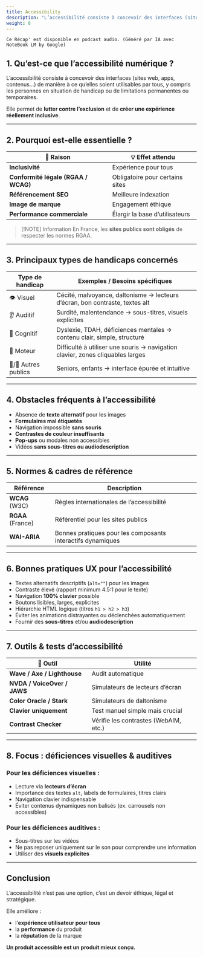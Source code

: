```yaml
---
title: Accessibility
description: "L’accessibilité consiste à concevoir des interfaces (sites web, apps, contenus…) de manière à ce qu’elles soient utilisables par tous, y compris les personnes en situation de handicap ou de limitations permanentes ou temporaires."
weight: 8
---
```



`Ce Récap' est disponible en podcast audio. (Généré par IA avec NoteBook LM by Google)`

<SrtPlayer
  client:only="react"
  audioSrc="/podcasts/accessibility.m4a"
  srtUrl="/podcasts/accessibility.srt"
/>

## 1. Qu’est-ce que l’accessibilité numérique ?

L’accessibilité consiste à concevoir des interfaces (sites web, apps, contenus…) de manière à ce qu’elles soient utilisables par tous, y compris les personnes en situation de handicap ou de limitations permanentes ou temporaires.

Elle permet de **lutter contre l’exclusion** et de **créer une expérience réellement inclusive**.

---

## 2. Pourquoi est-elle essentielle ?

| 🎯 Raison                           | 💡 Effet attendu                |
| ----------------------------------- | ------------------------------- |
| **Inclusivité**                     | Expérience pour tous            |
| **Conformité légale (RGAA / WCAG)** | Obligatoire pour certains sites |
| **Référencement SEO**               | Meilleure indexation            |
| **Image de marque**                 | Engagement éthique              |
| **Performance commerciale**         | Élargir la base d’utilisateurs  |

> [!NOTE] Information
> En France, les **sites publics sont obligés** de respecter les normes RGAA.

---

## 3. Principaux types de handicaps concernés

| Type de handicap     | Exemples / Besoins spécifiques                                                 |
| -------------------- | ------------------------------------------------------------------------------ |
| 👁 Visuel             | Cécité, malvoyance, daltonisme → lecteurs d’écran, bon contraste, textes alt   |
| 👂 Auditif           | Surdité, malentendance → sous-titres, visuels explicites                       |
| 🧠 Cognitif          | Dyslexie, TDAH, déficiences mentales → contenu clair, simple, structuré        |
| 🦾 Moteur            | Difficulté à utiliser une souris → navigation clavier, zones cliquables larges |
| 👶/👵 Autres publics | Seniors, enfants → interface épurée et intuitive                               |

---

## 4. Obstacles fréquents à l’accessibilité

- Absence de **texte alternatif** pour les images
- **Formulaires mal étiquetés**
- Navigation impossible **sans souris**
- **Contrastes de couleur insuffisants**
- **Pop-ups** ou modales non accessibles
- Vidéos **sans sous-titres ou audiodescription**

---

## 5. Normes & cadres de référence

| Référence         | Description                                                 |
| ----------------- | ----------------------------------------------------------- |
| **WCAG** (W3C)    | Règles internationales de l’accessibilité                   |
| **RGAA** (France) | Référentiel pour les sites publics                          |
| **WAI-ARIA**      | Bonnes pratiques pour les composants interactifs dynamiques |

---

## **6. Bonnes pratiques UX pour l’accessibilité**

- Textes alternatifs descriptifs (`alt=""`) pour les images
- Contraste élevé (rapport minimum 4.5:1 pour le texte)
- Navigation **100% clavier** possible
- Boutons lisibles, larges, explicites
- Hiérarchie HTML logique (titres `h1 > h2 > h3`)
- Éviter les animations distrayantes ou déclenchées automatiquement
- Fournir des **sous-titres** et/ou **audiodescription**

---

## **7. Outils & tests d’accessibilité**

| 🧰 Outil                    | Utilité                               |
| --------------------------- | ------------------------------------- |
| **Wave / Axe / Lighthouse** | Audit automatique                     |
| **NVDA / VoiceOver / JAWS** | Simulateurs de lecteurs d’écran       |
| **Color Oracle / Stark**    | Simulateurs de daltonisme             |
| **Clavier uniquement**      | Test manuel simple mais crucial       |
| **Contrast Checker**        | Vérifie les contrastes (WebAIM, etc.) |

---

## 8. Focus : déficiences visuelles & auditives

### Pour les déficiences visuelles :

- Lecture via **lecteurs d’écran**
- Importance des textes `alt`, labels de formulaires, titres clairs
- Navigation clavier indispensable
- Éviter contenus dynamiques non balisés (ex. carrousels non accessibles)

### Pour les déficiences auditives :

- Sous-titres sur les vidéos
- Ne pas reposer uniquement sur le son pour comprendre une information
- Utiliser des **visuels explicites**

---

## Conclusion

L’accessibilité n’est pas une option, c’est un devoir éthique, légal et stratégique.

Elle améliore :

- l’**expérience utilisateur pour tous**
- la **performance** du produit
- la **réputation** de la marque

**Un produit accessible est un produit mieux conçu.**

```

```
